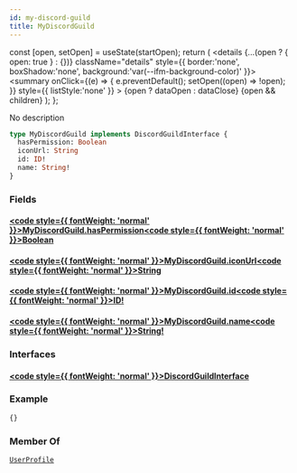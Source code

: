 ```yaml
---
id: my-discord-guild
title: MyDiscordGuild
---
```









  const [open, setOpen] = useState(startOpen);
  return (
    <details {...(open ? { open: true } : {})} className="details" style={{ border:'none', boxShadow:'none', background:'var(--ifm-background-color)' }}>
      <summary
        onClick={(e) => {
          e.preventDefault();
          setOpen((open) => !open);
        }}
        style={{ listStyle:'none' }}
      >
      {open ? dataOpen : dataClose}
      </summary>
      {open && children}
    </details>
  );
};








No description


```graphql
type MyDiscordGuild implements DiscordGuildInterface {
  hasPermission: Boolean
  iconUrl: String
  id: ID!
  name: String!
}
```




### Fields

#### [<code style={{ fontWeight: 'normal' }}>MyDiscordGuild.<b>hasPermission</b></code>](#)<Bullet />[<code style={{ fontWeight: 'normal' }}><b>Boolean</b></code>](/api/types/scalars/boolean) <Badge class="badge badge--secondary " text="scalar"/> 



#### [<code style={{ fontWeight: 'normal' }}>MyDiscordGuild.<b>iconUrl</b></code>](#)<Bullet />[<code style={{ fontWeight: 'normal' }}><b>String</b></code>](/api/types/scalars/string) <Badge class="badge badge--secondary " text="scalar"/> 



#### [<code style={{ fontWeight: 'normal' }}>MyDiscordGuild.<b>id</b></code>](#)<Bullet />[<code style={{ fontWeight: 'normal' }}><b>ID!</b></code>](/api/types/scalars/id) <Badge class="badge badge--secondary badge--non_null" text="non-null"/> <Badge class="badge badge--secondary " text="scalar"/> 



#### [<code style={{ fontWeight: 'normal' }}>MyDiscordGuild.<b>name</b></code>](#)<Bullet />[<code style={{ fontWeight: 'normal' }}><b>String!</b></code>](/api/types/scalars/string) <Badge class="badge badge--secondary badge--non_null" text="non-null"/> <Badge class="badge badge--secondary " text="scalar"/> 



### Interfaces

#### [<code style={{ fontWeight: 'normal' }}><b>DiscordGuildInterface</b></code>](/api/types/interfaces/discord-guild-interface) <Badge class="badge badge--secondary " text="interface"/> 





### Example


```graphql
{}
```




### Member Of

[`UserProfile`](/api/types/objects/user-profile)  <Badge class="badge badge--secondary badge--relation" text="object"/>